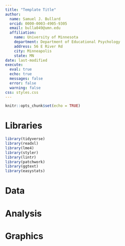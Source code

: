 ```yaml
---
title: "Template Title"
author:
  name: Samuel J. Bullard
  orcid: 0000-0003-4905-9305
  email: bulla049@umn.edu
  affiliation:
    name: University of Minnesota
    department: Department of Educational Psychology
    address: 56 E River Rd
    city: Minneapolis
    state: MN
date: last-modified
execute:
  eval: true
  echo: true
  messages: false
  error: false
  warning: false
css: styles.css
---
```


```r
knitr::opts_chunk$set(echo = TRUE)
```

# Libraries

```r
library(tidyverse)
library(readxl)
library(lme4)
library(styler)
library(lintr)
library(patchwork)
library(ggtext)
library(easystats)
```

# Data

# Analysis

# Graphics


